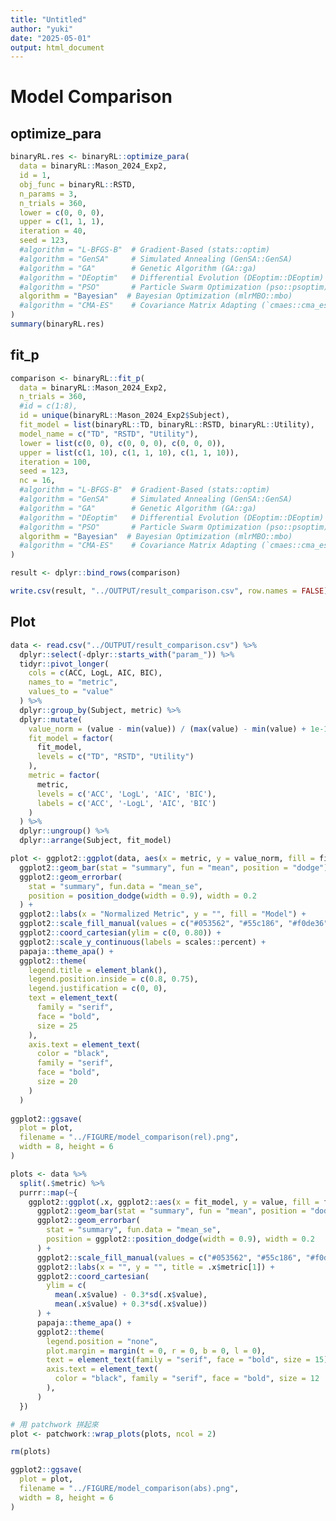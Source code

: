 ```yaml
---
title: "Untitled"
author: "yuki"
date: "2025-05-01"
output: html_document
---
```

# Model Comparison
## optimize_para
```r
binaryRL.res <- binaryRL::optimize_para(
  data = binaryRL::Mason_2024_Exp2,
  id = 1,
  obj_func = binaryRL::RSTD,
  n_params = 3,
  n_trials = 360,
  lower = c(0, 0, 0),
  upper = c(1, 1, 1),
  iteration = 40,
  seed = 123,
  #algorithm = "L-BFGS-B"  # Gradient-Based (stats::optim)
  #algorithm = "GenSA"     # Simulated Annealing (GenSA::GenSA)
  #algorithm = "GA"        # Genetic Algorithm (GA::ga)
  #algorithm = "DEoptim"   # Differential Evolution (DEoptim::DEoptim)
  #algorithm = "PSO"       # Particle Swarm Optimization (pso::psoptim)
  algorithm = "Bayesian"  # Bayesian Optimization (mlrMBO::mbo)
  #algorithm = "CMA-ES"    # Covariance Matrix Adapting (`cmaes::cma_es`)
)
summary(binaryRL.res)
```

## fit_p
```r
comparison <- binaryRL::fit_p(
  data = binaryRL::Mason_2024_Exp2,
  n_trials = 360,
  #id = c(1:8),
  id = unique(binaryRL::Mason_2024_Exp2$Subject),
  fit_model = list(binaryRL::TD, binaryRL::RSTD, binaryRL::Utility),
  model_name = c("TD", "RSTD", "Utility"),
  lower = list(c(0, 0), c(0, 0, 0), c(0, 0, 0)),
  upper = list(c(1, 10), c(1, 1, 10), c(1, 1, 10)),
  iteration = 100,
  seed = 123,
  nc = 16,
  #algorithm = "L-BFGS-B"  # Gradient-Based (stats::optim)
  #algorithm = "GenSA"     # Simulated Annealing (GenSA::GenSA)
  #algorithm = "GA"        # Genetic Algorithm (GA::ga)
  #algorithm = "DEoptim"   # Differential Evolution (DEoptim::DEoptim)
  #algorithm = "PSO"       # Particle Swarm Optimization (pso::psoptim)
  algorithm = "Bayesian"  # Bayesian Optimization (mlrMBO::mbo)
  #algorithm = "CMA-ES"    # Covariance Matrix Adapting (`cmaes::cma_es`)
)

result <- dplyr::bind_rows(comparison)

write.csv(result, "../OUTPUT/result_comparison.csv", row.names = FALSE)
```

## Plot
```r
data <- read.csv("../OUTPUT/result_comparison.csv") %>%
  dplyr::select(-dplyr::starts_with("param_")) %>%
  tidyr::pivot_longer(
    cols = c(ACC, LogL, AIC, BIC),
    names_to = "metric", 
    values_to = "value"
  ) %>%
  dplyr::group_by(Subject, metric) %>%
  dplyr::mutate(
    value_norm = (value - min(value)) / (max(value) - min(value) + 1e-10), 
    fit_model = factor(
      fit_model,
      levels = c("TD", "RSTD", "Utility")
    ),
    metric = factor(
      metric, 
      levels = c('ACC', 'LogL', 'AIC', 'BIC'),
      labels = c('ACC', '-LogL', 'AIC', 'BIC')
    )
  ) %>%
  dplyr::ungroup() %>%
  dplyr::arrange(Subject, fit_model)
```

```r
plot <- ggplot2::ggplot(data, aes(x = metric, y = value_norm, fill = fit_model)) +
  ggplot2::geom_bar(stat = "summary", fun = "mean", position = "dodge") +
  ggplot2::geom_errorbar(
    stat = "summary", fun.data = "mean_se",
    position = position_dodge(width = 0.9), width = 0.2
  ) +
  ggplot2::labs(x = "Normalized Metric", y = "", fill = "Model") +
  ggplot2::scale_fill_manual(values = c("#053562", "#55c186", "#f0de36")) +
  ggplot2::coord_cartesian(ylim = c(0, 0.80)) +
  ggplot2::scale_y_continuous(labels = scales::percent) +
  papaja::theme_apa() +
  ggplot2::theme(
    legend.title = element_blank(),
    legend.position.inside = c(0.8, 0.75),  
    legend.justification = c(0, 0), 
    text = element_text(
      family = "serif", 
      face = "bold",
      size = 25
    ),
    axis.text = element_text(
      color = "black",
      family = "serif", 
      face = "bold",
      size = 20
    )
  )  
  
ggplot2::ggsave(
  plot = plot,
  filename = "../FIGURE/model_comparison(rel).png", 
  width = 8, height = 6
)
```

```r
plots <- data %>%
  split(.$metric) %>%
  purrr::map(~{
    ggplot2::ggplot(.x, ggplot2::aes(x = fit_model, y = value, fill = fit_model)) +
      ggplot2::geom_bar(stat = "summary", fun = "mean", position = "dodge") +
      ggplot2::geom_errorbar(
        stat = "summary", fun.data = "mean_se",
        position = ggplot2::position_dodge(width = 0.9), width = 0.2
      ) +
      ggplot2::scale_fill_manual(values = c("#053562", "#55c186", "#f0de36")) +
      ggplot2::labs(x = "", y = "", title = .x$metric[1]) +
      ggplot2::coord_cartesian(
        ylim = c(
          mean(.x$value) - 0.3*sd(.x$value), 
          mean(.x$value) + 0.3*sd(.x$value))
      ) +
      papaja::theme_apa() +
      ggplot2::theme(
        legend.position = "none",
        plot.margin = margin(t = 0, r = 0, b = 0, l = 0),
        text = element_text(family = "serif", face = "bold", size = 15),
        axis.text = element_text(
          color = "black", family = "serif", face = "bold", size = 12
        ),
      )
  })

# 用 patchwork 拼起來
plot <- patchwork::wrap_plots(plots, ncol = 2)

rm(plots)

ggplot2::ggsave(
  plot = plot, 
  filename = "../FIGURE/model_comparison(abs).png",
  width = 8, height = 6
)
```

